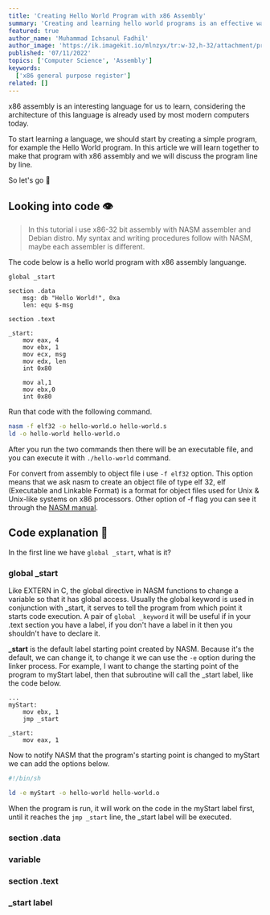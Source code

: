 ```yaml
---
title: 'Creating Hello World Program with x86 Assembly'
summary: 'Creating and learning hello world programs is an effective way to learn assembly language.'
featured: true
author_name: 'Muhammad Ichsanul Fadhil'
author_image: 'https://ik.imagekit.io/mlnzyx/tr:w-32,h-32/attachment/profile.webp'
published: '07/11/2022'
topics: ['Computer Science', 'Assembly']
keywords:
  ['x86 general purpose register']
related: []
---
```


x86 assembly is an interesting language for us to learn, considering the architecture of this language is already used by most modern computers today.

To start learning a language, we should start by creating a simple program, for example the Hello World program. In this article we will learn together to make that program with x86 assembly and we will discuss the program line by line.

So let's go 🚀

## Looking into code 👁️

> In this tutorial i use x86-32 bit assembly with NASM assembler and Debian distro. My syntax and writing procedures follow with NASM, maybe each assembler is different.

The code below is a hello world program with x86 assembly languange.

```wasm
global _start

section .data
    msg: db "Hello World!", 0xa
    len: equ $-msg

section .text

_start:
    mov eax, 4
    mov ebx, 1
    mov ecx, msg
    mov edx, len
    int 0x80

    mov al,1
    mov ebx,0
    int 0x80
```

Run that code with the following command.

```bash
nasm -f elf32 -o hello-world.o hello-world.s
ld -o hello-world hello-world.o
```

After you run the two commands then there will be an executable file, and you can execute it with `./hello-world` command.

For convert from assembly to object file i use `-f elf32` option. This option means that we ask nasm to create an object file of type elf 32, elf (Executable and Linkable Format) is a format for object files used for Unix & Unix-like systems on x86 processors. Other option of -f flag you can see it through the [NASM manual](https://www.csie.ntu.edu.tw/~comp03/nasm/nasmdoc6.html).

## Code explanation 🔎

In the first line we have `global _start`, what is it?

### global _start

Like EXTERN in C, the global directive in NASM functions to change a variable so that it has global access. Usually the global keyword is used in conjunction with _start, it serves to tell the program from which point it starts code execution. A pair of `global _keyword` it will be useful if in your .text section you have a label, if you don't have a label in it then you shouldn't have to declare it.

**_start** is the default label starting point created by NASM. Because it's the default, we can change it, to change it we can use the `-e` option during the linker process. For example, I want to change the starting point of the program to myStart label, then that subroutine will call the _start label, like the code below.

```wasm
...
myStart:
    mov ebx, 1
    jmp _start

_start:
    mov eax, 1
```

Now to notify NASM that the program's starting point is changed to myStart we can add the options below.

```bash
#!/bin/sh

ld -e myStart -o hello-world hello-world.o
```

When the program is run, it will work on the code in the myStart label first, until it reaches the `jmp _start` line, the _start label will be executed.

### section .data

### variable

### section .text

### _start label





